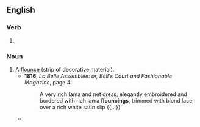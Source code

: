 ==English==

===Verb===
{{head|en|present participle}}

# {{present participle of|flounce|lang=en|nocat=1}}

===Noun===
{{en-noun}}

# A [[flounce]] (strip of decorative material).
#* '''1816''', ''La Belle Assemblée: or, Bell's Court and Fashionable Magazine'', page 4:
#*: A very rich lama and net dress, elegantly embroidered and bordered with rich lama '''flouncings''', trimmed with blond lace, over a rich white satin slip {{...}}
#* {{quote-journal|title=Mantillas and Shawls|magazine=[[w:Graham's Magazine|Graham's American Monthly Magazine of Literature, Art, and Fashion]]|location=Philadelphia, Pa.|publisher=Abraham H. See, 106 [[w:Chestnut Street (Philadelphia)|Chestnut Street]]|year=1855|volume=XLVI|issue=4|page=578|pageurl=https://books.google.com/books?id=3MURAAAAYAAJ&pg=PA578|oclc=145146808|passage=Mantillas are larger than last year, and are generally all worn with a deep '''flouncing''', either of the same material, or of black lace; the mantilla itself is also much trimmed with small ruchings of ribbon, guip and guipure lace, laid on quite flat.}}